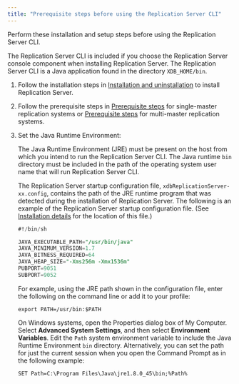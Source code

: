 ```yaml
---
title: "Prerequisite steps before using the Replication Server CLI"
---
```


<div id="prereq_steps" class="registered_link"></div>

Perform these installation and setup steps before using the Replication Server CLI.

The Replication Server CLI is included if you choose the Replication Server console component when installing Replication Server. The Replication Server CLI is a Java application found in the directory `XDB_HOME/bin`.

1.  Follow the installation steps in [Installation and uninstallation](../installing/) to install Replication Server.

1.  Follow the prerequisite steps in [Prerequisite steps](../05_smr_operation/01_prerequisites/) for single-master replication systems or [Prerequisite steps](../05_smr_operation/01_prerequisites/#prerequisites) for multi-master replication systems.

1.  Set the Java Runtime Environment: 

    The Java Runtime Environment (JRE) must be present on the host from which you intend to run the Replication Server CLI. The Java runtime `bin` directory must be included in the path of the operating system user name that will run Replication Server CLI.

    The Replication Server startup configuration file, `xdbReplicationServer-xx.config`, contains the path of the JRE runtime program that was detected during the installation of Replication Server. The following is an example of the Replication Server startup configuration file. (See [Installation details](/eprs/latest/installing/installation_details) for the location of this file.)

    ```sql
    #!/bin/sh

    JAVA_EXECUTABLE_PATH="/usr/bin/java"
    JAVA_MINIMUM_VERSION=1.7
    JAVA_BITNESS_REQUIRED=64
    JAVA_HEAP_SIZE="-Xms256m -Xmx1536m"
    PUBPORT=9051
    SUBPORT=9052
    ```

    For example, using the JRE path shown in the configuration file, enter the following on the command line or add it to your profile:

    `export PATH=/usr/bin:$PATH`

    On Windows systems, open the Properties dialog box of My Computer. Select **Advanced System Settings**, and then select **Environment Variables**. Edit the `Path` system environment variable to include the Java Runtime Environment `bin` directory. Alternatively, you can set the path for just the current session when you open the Command Prompt as in the following example:

    `SET Path=C:\Program Files\Java\jre1.8.0_45\bin;%Path%`
